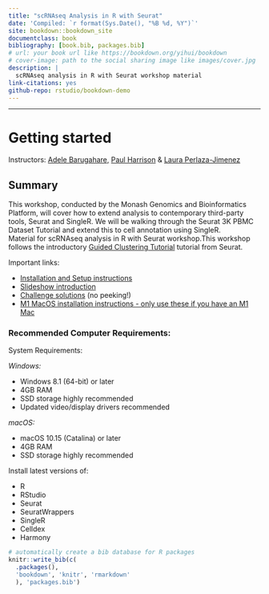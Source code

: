 ```yaml
--- 
title: "scRNAseq Analysis in R with Seurat"
date: 'Compiled: `r format(Sys.Date(), "%B %d, %Y")`'
site: bookdown::bookdown_site
documentclass: book
bibliography: [book.bib, packages.bib]
# url: your book url like https://bookdown.org/yihui/bookdown
# cover-image: path to the social sharing image like images/cover.jpg
description: |
  scRNAseq analysis in R with Seurat workshop material 
link-citations: yes
github-repo: rstudio/bookdown-demo
---
```

***

# Getting started

Instructors: [Adele Barugahare,](https://www.monash.edu/researchinfrastructure/bioinformatics/about/people) [Paul Harrison](https://www.monash.edu/researchinfrastructure/bioinformatics/about/people) & [Laura Perlaza-Jimenez](https://www.monash.edu/researchinfrastructure/bioinformatics/about/people)

## Summary

This workshop, conducted by the Monash Genomics and Bioinformatics Platform, will cover how to extend analysis to contemporary third-party tools, Seurat and SingleR. We will be walking through the Seurat 3K PBMC Dataset Tutorial and extend this to cell annotation using SingleR.   
Material for scRNAseq analysis in R with Seurat workshop.This workshop follows the introductory [Guided Clustering Tutorial](https://satijalab.org/seurat/articles/pbmc3k_tutorial.html) tutorial from Seurat.


Important links:

* [Installation and Setup instructions](set-up.html)
* [Slideshow introduction](../slides)
* [Challenge solutions](solutions.html) (no peeking!)
* [M1 MacOS installation instructions - only use these if you have an M1 Mac](m1-installation.html)

### Recommended Computer Requirements:

System Requirements:


*Windows:*

* Windows 8.1 (64-bit) or later
* 4GB RAM
* SSD storage highly recommended
* Updated video/display drivers recommended


*macOS:*

* macOS 10.15 (Catalina) or later
* 4GB RAM
* SSD storage highly recommended

Install latest versions of:

* R
* RStudio
* Seurat
* SeuratWrappers
* SingleR
* Celldex
* Harmony



```r
# automatically create a bib database for R packages
knitr::write_bib(c(
  .packages(), 
  'bookdown', 'knitr', 'rmarkdown'
  ), 'packages.bib')
```
